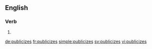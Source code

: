 ==English==

===Verb===
{{head|en}}

# {{en-third-person singular of|publicize}}

[[de:publicizes]]
[[fr:publicizes]]
[[simple:publicizes]]
[[sv:publicizes]]
[[vi:publicizes]]